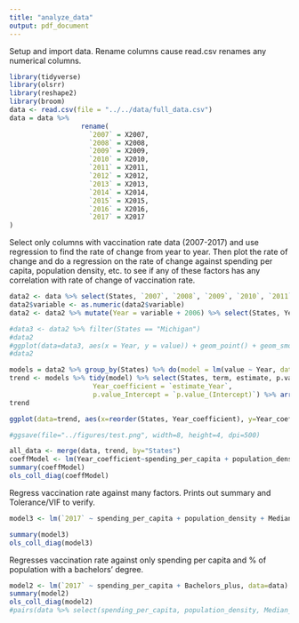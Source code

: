 ```yaml
---
title: "analyze_data"
output: pdf_document
---
```

Setup and import data. Rename columns cause read.csv renames any numerical columns.
```r
library(tidyverse)
library(olsrr)
library(reshape2)
library(broom)
data <- read.csv(file = "../../data/full_data.csv")
data = data %>% 
                  rename(
                    `2007` = X2007,  
                    `2008` = X2008,
                    `2009` = X2009,
                    `2010` = X2010,
                    `2011` = X2011,
                    `2012` = X2012,
                    `2013` = X2013,
                    `2014` = X2014,
                    `2015` = X2015,
                    `2016` = X2016,
                    `2017` = X2017
)
```

Select only columns with vaccination rate data (2007-2017) and use regression to find the rate of change from year to year.
Then plot the rate of change and do a regression on the rate of change against spending per capita, population density, etc. to see if any of these factors has any correlation with rate of change of vaccination rate.
```r
data2 <- data %>% select(States, `2007`, `2008`, `2009`, `2010`, `2011`, `2012`, `2013`, `2014`, `2015`, `2016`, `2017`) %>% melt()
data2$variable <- as.numeric(data2$variable)
data2 <- data2 %>% mutate(Year = variable + 2006) %>% select(States, Year, value)

#data3 <- data2 %>% filter(States == "Michigan")
#data2
#ggplot(data=data3, aes(x = Year, y = value)) + geom_point() + geom_smooth(method= "lm", se=F)
#data2

models = data2 %>% group_by(States) %>% do(model = lm(value ~ Year, data = .))
trend <- models %>% tidy(model) %>% select(States, term, estimate, p.value) %>% pivot_wider(names_from = term, values_from = c(estimate, p.value)) %>% rename(Intercept = `estimate_(Intercept)`,
                     Year_coefficient = `estimate_Year`,
                     p.value_Intercept = `p.value_(Intercept)`) %>% arrange(Year_coefficient)
trend

ggplot(data=trend, aes(x=reorder(States, Year_coefficient), y=Year_coefficient)) + geom_point() + theme(axis.text.x = element_text(angle=45, hjust=1)) + xlab("State") + ylab("Change in vaccination rate (%)") + ggtitle("Plot of States' change in vaccination rate")

#ggsave(file="../figures/test.png", width=8, height=4, dpi=500)

all_data <- merge(data, trend, by="States")
coeffModel <- lm(Year_coefficient~spending_per_capita + population_density + Median_income + HighSchool_Plus + Bachelors_Plus + spending_per_pupil + Exemption, data=all_data)
summary(coeffModel)
ols_coll_diag(coeffModel)
```

Regress vaccination rate against many factors. Prints out summary and Tolerance/VIF to verify.
```r
model3 <- lm(`2017` ~ spending_per_capita + population_density + Median_income + HighSchool_Plus + Bachelors_Plus + spending_per_pupil + Exemption, data=data)

summary(model3)
ols_coll_diag(model3)


```

Regresses vaccination rate against only spending per capita and % of population with a bachelors' degree.
```r
model2 <- lm(`2017` ~ spending_per_capita + Bachelors_plus, data=data)
summary(model2)
ols_coll_diag(model2)
#pairs(data %>% select(spending_per_capita, population_density, Median_income, HighSchool_Plus, Bachelors_Plus, spending_per_pupil))
```